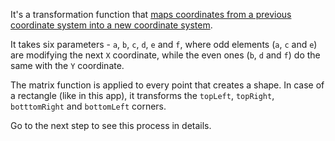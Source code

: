 It's a transformation function that [maps coordinates from a previous coordinate system into a new coordinate system](https://developer.mozilla.org/en-US/docs/Web/SVG/Attribute/transform).

It takes six parameters - `a`, `b`, `c`, `d`, `e` and `f`, where odd elements (`a`, `c` and `e`) are modifying the next `X` coordinate, while the even ones (`b`, `d` and `f`) do the same with the `Y` coordinate.

The matrix function is applied to every point that creates a shape. In case of a rectangle (like in this app), it transforms the `topLeft`, `topRight`, `botttomRight` and `bottomLeft` corners.

Go to the next step to see this process in details.
